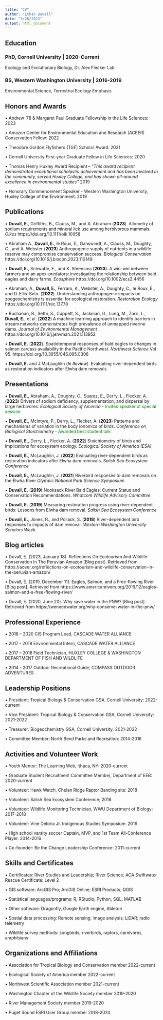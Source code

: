 ```yaml
---
title: "CV"
author: "Ethan Duvall"
date: "3/26/2023"
output: html_document
---
```


## **Education**

### PhD, Cornell University | 2020-Current
Ecology and Evolutionary Biology, Dr. Alex Flecker Lab

### BS, Western Washington University | 2016-2019
Environmental Science, Terrestrial Ecology Emphasis 

## **Honors and Awards**

• Andrew '78 & Margaret Paul Graduate Fellowship in the Life Sciences: 2023

• Amazon Center for Environmental Education and Research (ACEER) Conservation Fellow: 2022

• Theodore Gordon Flyfishers (TGF) Scholar Award: 2021

• Cornell University First-year Graduate Fellow in Life Sciences: 2020
 
• Thomas Henry Huxley Award Recipient – *"This award recipient demonstrated exceptional scholastic achievement and has been involved in the community, served Huxley College, and has shown all-around excellence in environmental studies”* 2019

• Honorary Commencement Speaker - Western Washington University, Huxley College of the Environment: 2019


## **Publications** 

• **Duvall, E.**, Griffiths, B., Clauss, M., and A. Abraham (<span style="color:black">**2023**</span>). Allometry of sodium requirements and mineral lick use among herbivorous mammals. *Oikos* https://doi.org/10.1111/oik.10058

• Abraham A., **Duvall, E.**, le Roux, E., Ganswindt, A., Clauss, M., Doughty, C., and A. Webster (<span style="color:black">**2023**</span>) Anthropogenic supply of nutrients in a wildlife reserve may compromise conservation success. *Biological Conservation* https://doi.org/10.1016/j.biocon.2023.110149

• **Duvall, E.**, Schwabe, E., and K. Steensma (<span style="color:black">**2023**</span>). A win-win between farmers and an apex-predators: investigating the relationship between bald eagles and dairy farms. *Ecosphere* https://doi.org/10.1002/ecs2.4456

• Abraham, A., **Duvall, E.**, Ferraro, K., Webster, A., Doughty, C., le Roux, E., and D. Ellis-Soto. (<span style="color:black">**2022**</span>). Understanding anthropogenic impacts on zoogeochemistry is essential for ecological restoration. *Restoration Ecology* https://doi.org/10.1111/rec.13778 

•	Buchanan, B., Sethi, S., Cuppett, S., Jackman, G., Lung, M., Zarri, L., **Duvall, E.**, et al. (<span style="color:black">**2022**</span>) A machine learning approach to identify barriers in stream networks demonstrates high prevalence of unmapped riverine dams. *Journal of Environmental Management* https://doi.org/10.1016/j.jenvman.2021.113952

•	**Duvall, E.** (<span style="color:black">**2022**</span>). Spatiotemporal responses of bald eagles to changes in salmon carcass availability in the Pacific Northwest. *Northwest Science* Vol 95. https://doi.org/10.3955/046.095.0306 

•	**Duvall, E.** and J McLaughlin (<span style="color:black">*In Review*</span>). Evaluating river-dependent birds as restoration indicators after Elwha dam removals


## **Presentations**

• **Duvall, E.**, Abraham, A., Doughty, C., Suarez, E., Derry, L., Flecker, A. (<span style="color:black">**2023**</span>) Drivers of sodium deficiency, supplementation, and dispersal by large herbivores. *Ecological Society  of Amercia* - <span style="color:green">Invited speaker at special session</span>

• **Duvall, E.**, McIntyre, P., Derry, L., Flecker, A.  (<span style="color:black">**2023**</span>) Patterns and mechanisms of variation in the body ionomics of birds. *Conference on Biological Stoichiometry* - <span style="color:green">Awarded best student talk</span>

• **Duvall, E.**, Derry, L., Flecker, A. (<span style="color:black">**2022**</span>) Stoichiometry of birds and implications for ecosystem ecology. *Ecological Society of America (ESA)*

• **Duvall, E.**, McLaughlin, J. (<span style="color:black">**2022**</span>) Evaluating river-dependent birds as restoration indicators after Elwha dam removals. *Salish Sea Ecosystem Conference*

•	**Duvall, E.**, McLaughlin, J. (<span style="color:black">**2021**</span>) Riverbird responses to dam removals on the Elwha River *Olympic National Park Science Symposium*

•	**Duvall, E.** (<span style="color:black">**2019**</span>) Nooksack River Bald Eagles: Current Status and Conservation Recommendations. *Whatcom Wildlife Advisory Committee*

•	**Duvall, E.** (<span style="color:black">**2019**</span>) Measuring restoration progress using river-dependent birds: Lessons from Elwha dam removal. *Salish Sea Ecosystem Conference*

•	**Duvall, E.**, Jones, R., and Pollack, S. (<span style="color:black">**2018**</span>) River-dependent bird responses to impacts of dam removal. *Western Washington University Scholars Week*


## **Blog articles**

•	Duvall, E. (2023, January 18). Reflections On Ecotourism And Wildlife Conservation In The Peruvian Amazon [Blog post]. Retrieved from 
https://aceer.org/reflections-on-ecotourism-and-wildlife-conservation-in-the-peruvian-amazon/

•	Duvall, E. (2019, December 11). Eagles, Salmon, and a Free-flowing River [Blog post]. Retrieved from 
https://www.americanrivers.org/2019/12/eagles-salmon-and-a-free-flowing-river/

•	Duvall, E. (2020, June 20). Why save water in the PNW? [Blog post]. Retrieved from https://weneedwater.org/why-conserve-water-in-the-pnw/


## **Professional Experience**

•	2018 – 2020
GIS Program Lead, CASCADE WATER ALLIANCE

•	2017 - 2018 
Environmental Intern, CASCADE WATER ALLIANCE

•	2017 – 2018 
Field Technician, HUXLEY COLLEGE & WASHINGTON DEPARTMENT OF FISH AND WILDLIFE

•	2014 - 2017 
Outdoor Recreational Guide, COMPASS OUTDOOR ADVENTURES

## **Leadership Positions**

• President: Tropical Biology & Conservation GSA, Cornell University: 2022-current

• Vice President: Tropical Biology & Conservation GSA, Cornell University: 2021-2022

• Treasurer: Biogeochemistry GSA, Cornell University: 2021-2022

• Committee Member: North Bend Parks and Recreation: 2014-2016

## **Activities and Volunteer Work**

• Youth Mentor: The Learning Web, Ithaca, NY: 2020-current

• Graduate Student Recruitment Committee Member, Department of EEB: 2020-current

•	Volunteer: Hawk Watch, Chelan Ridge Raptor Banding site: 2018

•	Volunteer: Salish Sea Ecosystem Conference; 2018

•	Volunteer: Wildlife Monitoring Technician, WWU Department of Biology: 2017-2018

•	Volunteer: Vine Deloria Jr. Indigenous Studies Symposium: 2019

•	High school varsity soccer Captain, MVP, and 1st Team All-Conference Player: 2014-2016 

• Co-founder: Be the Change Leadership Conference: 2011-current


## **Skills and Certificates**

•	Certificates: River Studies and Leadership; River Science; ACA Swiftwater Rescue Certificate: Level 2 

• GIS software: ArcGIS Pro; ArcGIS Online; ESRI Products; QGIS

• Statistical languages/programs: R, RStudio, Python, SQL, MATLAB

• Other software: Dragonfly, Google Earth engine, Ableton 

• Spatial data processing: Remote sensing; image analysis; LiDAR; radio telemetry

• Wildlife survey methods: songbirds, riverbirds, raptors, carnivores, amphibians


## **Organizations and Affiliations**

•	Association for Tropical Biology and Conservation member 2022-current

•	Ecological Society of America member 2022-current

•	Northwest Scientific Association member 2021-current

•	Washington Chapter of the Wildlife Society member 2019-2020

•	River Management Society member 2019-2020

•	Puget Sound ESRI User Group member 2018-2020


